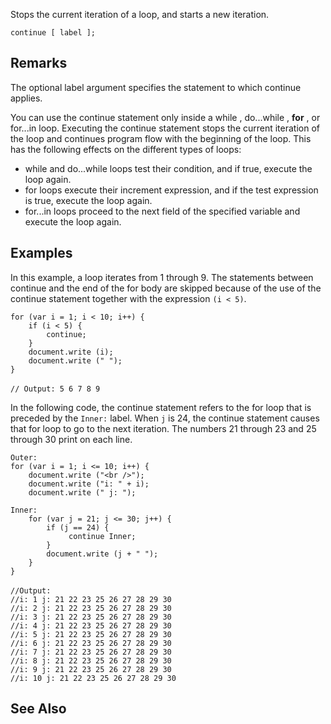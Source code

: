 Stops the current iteration of a loop, and starts a new iteration.

 continue [ label ];
==Remarks==
The optional label argument specifies the statement to which continue applies.

You can use the continue statement only inside a while , do...while , '''for''' , or for...in loop. Executing the continue statement stops the current iteration of the loop and continues program flow with the beginning of the loop. This has the following effects on the different types of loops:

* while and do...while loops test their condition, and if true, execute the loop again.
* for loops execute their increment expression, and if the test expression is true, execute the loop again.
* for...in loops proceed to the next field of the specified variable and execute the loop again.

==Examples==
In this example, a loop iterates from 1 through 9. The statements between continue and the end of the for body are skipped because of the use of the continue statement together with the expression <code>(i &lt; 5)</code>.

 for (var i = 1; i &lt; 10; i++) {
     if (i &lt; 5) {
         continue;
     }
     document.write (i);
     document.write (" ");
 }
 
 // Output: 5 6 7 8 9
In the following code, the continue statement refers to the for loop that is preceded by the <code>Inner:</code> label. When <code>j</code> is 24, the continue statement causes that for loop to go to the next iteration. The numbers 21 through 23 and 25 through 30 print on each line.

 Outer:
 for (var i = 1; i &lt;= 10; i++) {
     document.write ("&lt;br /&gt;");
     document.write ("i: " + i);
     document.write (" j: ");
    
 Inner:
     for (var j = 21; j &lt;= 30; j++) {
         if (j == 24) {
              continue Inner;
         }
         document.write (j + " ");
     }
 }
 
 //Output:
 //i: 1 j: 21 22 23 25 26 27 28 29 30 
 //i: 2 j: 21 22 23 25 26 27 28 29 30 
 //i: 3 j: 21 22 23 25 26 27 28 29 30 
 //i: 4 j: 21 22 23 25 26 27 28 29 30 
 //i: 5 j: 21 22 23 25 26 27 28 29 30 
 //i: 6 j: 21 22 23 25 26 27 28 29 30 
 //i: 7 j: 21 22 23 25 26 27 28 29 30 
 //i: 8 j: 21 22 23 25 26 27 28 29 30 
 //i: 9 j: 21 22 23 25 26 27 28 29 30 
 //i: 10 j: 21 22 23 25 26 27 28 29 30

==See Also==

              

              

              

              

              

              

